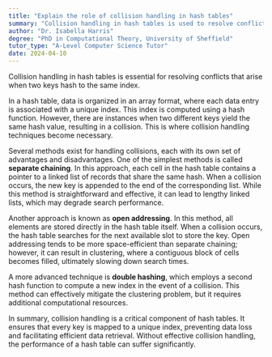 ```yaml
---
title: "Explain the role of collision handling in hash tables"
summary: "Collision handling in hash tables is used to resolve conflicts that occur when two keys hash to the same index."
author: "Dr. Isabella Harris"
degree: "PhD in Computational Theory, University of Sheffield"
tutor_type: "A-Level Computer Science Tutor"
date: 2024-04-10
---
```


Collision handling in hash tables is essential for resolving conflicts that arise when two keys hash to the same index.

In a hash table, data is organized in an array format, where each data entry is associated with a unique index. This index is computed using a hash function. However, there are instances when two different keys yield the same hash value, resulting in a collision. This is where collision handling techniques become necessary.

Several methods exist for handling collisions, each with its own set of advantages and disadvantages. One of the simplest methods is called **separate chaining**. In this approach, each cell in the hash table contains a pointer to a linked list of records that share the same hash. When a collision occurs, the new key is appended to the end of the corresponding list. While this method is straightforward and effective, it can lead to lengthy linked lists, which may degrade search performance.

Another approach is known as **open addressing**. In this method, all elements are stored directly in the hash table itself. When a collision occurs, the hash table searches for the next available slot to store the key. Open addressing tends to be more space-efficient than separate chaining; however, it can result in clustering, where a contiguous block of cells becomes filled, ultimately slowing down search times.

A more advanced technique is **double hashing**, which employs a second hash function to compute a new index in the event of a collision. This method can effectively mitigate the clustering problem, but it requires additional computational resources.

In summary, collision handling is a critical component of hash tables. It ensures that every key is mapped to a unique index, preventing data loss and facilitating efficient data retrieval. Without effective collision handling, the performance of a hash table can suffer significantly.
    